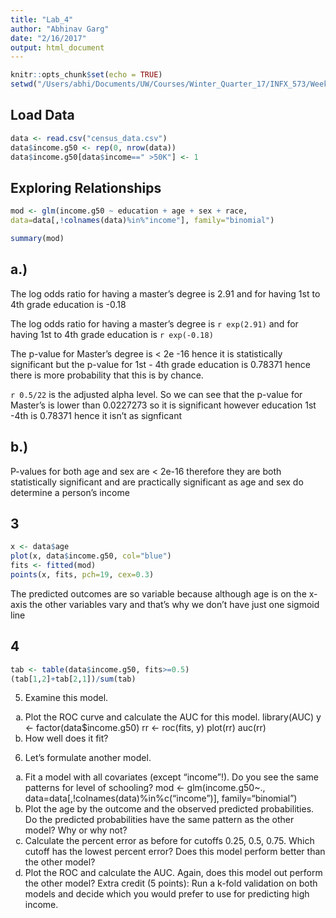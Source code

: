 ```yaml
---
title: "Lab_4"
author: "Abhinav Garg"
date: "2/16/2017"
output: html_document
---
```


```r
knitr::opts_chunk$set(echo = TRUE)
setwd("/Users/abhi/Documents/UW/Courses/Winter_Quarter_17/INFX_573/Week_6")
```

## Load Data
```r
data <- read.csv("census_data.csv")
data$income.g50 <- rep(0, nrow(data))
data$income.g50[data$income==" >50K"] <- 1
```

## Exploring Relationships

```r
mod <- glm(income.g50 ~ education + age + sex + race,
data=data[,!colnames(data)%in%"income"], family="binomial")
```

```r
summary(mod)
```
## a.) 
The log odds ratio for having a master's degree is 2.91 
and for having 1st to 4th grade education is -0.18

The log odds ratio for having a master's degree is `r exp(2.91)` 
and for having 1st to 4th grade education is `r exp(-0.18)`

The p-value for Master's degree is < 2e -16 hence it is statistically significant but the p-value for 1st - 4th grade education is 0.78371 hence there is more probability that this is by chance. 

`r 0.5/22` is the adjusted alpha level. So we can see that the p-value for Master's is lower than 0.0227273 so it is significant however education 1st -4th is 0.78371 hence it isn't as signficant 

## b.)
P-values for both age and sex are < 2e-16 therefore they are both statistically significant and are practically significant as age and sex do determine a person's income 



## 3
```r

x <- data$age
plot(x, data$income.g50, col="blue")
fits <- fitted(mod)
points(x, fits, pch=19, cex=0.3)
```

The predicted outcomes are so variable because although age is on the x-axis the other variables vary and that's why we don't have just one sigmoid line 



## 4
```r
tab <- table(data$income.g50, fits>=0.5)
(tab[1,2]+tab[2,1])/sum(tab)
```
5. Examine this model.
a. Plot the ROC curve and calculate the AUC for this model.
library(AUC)
y <- factor(data$income.g50)
rr <- roc(fits, y)
plot(rr)
auc(rr)
b. How well does it fit?
6. Let’s formulate another model.
a. Fit a model with all covariates (except “income”!). Do you see the same patterns for
level of schooling?
mod <- glm(income.g50~.,
data=data[,!colnames(data)%in%c("income")], family="binomial")
b. Plot the age by the outcome and the observed predicted probabilities. Do the
predicted probabilities have the same pattern as the other model? Why or why not?
c. Calculate the percent error as before for cutoffs 0.25, 0.5, 0.75. Which cutoff has the
lowest percent error? Does this model perform better than the other model?
d. Plot the ROC and calculate the AUC. Again, does this model out perform the other
model?
Extra credit (5 points): Run a k-fold validation on both models and decide which you
would prefer to use for predicting high income.